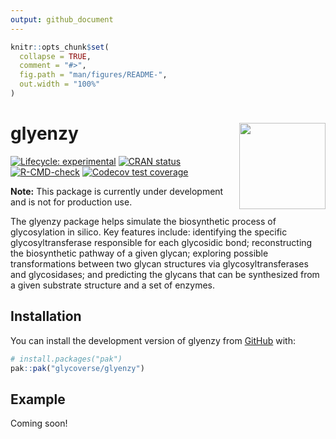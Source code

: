 ```yaml
---
output: github_document
---
```


<!-- README.md is generated from README.Rmd. Please edit that file -->

```r
knitr::opts_chunk$set(
  collapse = TRUE,
  comment = "#>",
  fig.path = "man/figures/README-",
  out.width = "100%"
)
```

# glyenzy <a href="https://glycoverse.github.io/glyenzy/"><img src="man/figures/logo.png" align="right" height="138" /></a>

<!-- badges: start -->
[![Lifecycle: experimental](https://img.shields.io/badge/lifecycle-experimental-orange.svg)](https://lifecycle.r-lib.org/articles/stages.html#experimental)
[![CRAN status](https://www.r-pkg.org/badges/version/glyenzy)](https://CRAN.R-project.org/package=glyenzy)
[![R-CMD-check](https://github.com/glycoverse/glyenzy/actions/workflows/R-CMD-check.yaml/badge.svg)](https://github.com/glycoverse/glyenzy/actions/workflows/R-CMD-check.yaml)
[![Codecov test coverage](https://codecov.io/gh/glycoverse/glyenzy/graph/badge.svg)](https://app.codecov.io/gh/glycoverse/glyenzy)
<!-- badges: end -->

**Note:** This package is currently under development and is not for production use.

The glyenzy package helps simulate the biosynthetic process of glycosylation in silico. 
Key features include: identifying the specific glycosyltransferase responsible for each glycosidic bond; 
reconstructing the biosynthetic pathway of a given glycan; 
exploring possible transformations between two glycan structures via glycosyltransferases and glycosidases; 
and predicting the glycans that can be synthesized from a given substrate structure and a set of enzymes.

## Installation

You can install the development version of glyenzy from [GitHub](https://github.com/) with:

``` r
# install.packages("pak")
pak::pak("glycoverse/glyenzy")
```

## Example

Coming soon!
